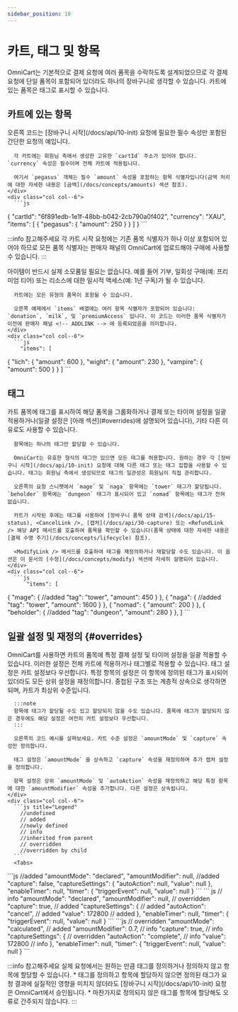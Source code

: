 ```yaml
---
sidebar_position: 10
---
```


# 카트, 태그 및 항목

OmniCart는 기본적으로 결제 요청에 여러 품목을 수락하도록 설계되었으므로 각 결제 요청에 단일 품목이 포함되어 있더라도 하나의 장바구니로 생각할 수 있습니다. 카트에 있는 품목은 태그로 표시할 수 있습니다.

## 카트에 있는 항목

<div class="container">
  <div class="row">
    <div class="col col--6">
      오른쪽 코드는 [장바구니 시작](/docs/api/10-init) 요청에 필요한 필수 속성만 포함된 간단한 요청의 예입니다.
      
      각 카트에는 회원님 측에서 생성한 고유한 `cartId` 주소가 있어야 합니다. `currency` 속성은 필수이며 전체 카트에 적용됩니다. 
      
      여기서 `pegasus` 객체는 필수 `amount` 속성을 포함하는 항목 식별자입니다(금액 처리에 대한 자세한 내용은 [금액](/docs/concepts/amounts) 섹션 참조).
    </div>
    <div class="col col--6">
      ```js
 {
        "cartId": "6f891edb-1e1f-48bb-b042-2cb790a0f402",
        "currency": "XAU",
        "items": [
 {
            "pegasus": {
              "amount": 250
            }
          }
        ]
      }
      ```
    </div>
  </div>
</div>

:::info 참고해주세요
각 카트 시작 요청에는 기존 품목 식별자가 하나 이상 포함되어 있어야 하므로 모든 품목 식별자는 판매자 패널의 OmniCart에 업로드해야 구매에 사용할 수 있습니다.
:::

<div class="container">
  <div class="row">
    <div class="col col--6">
      아이템이 반드시 실제 소모품일 필요는 없습니다. 예를 들어 기부, 일회성 구매(예: 프리미엄 티어) 또는 리소스에 대한 일시적 액세스(예: 1년 구독)가 될 수 있습니다.

      카트에는 모든 유형의 품목이 포함될 수 있습니다.

      오른쪽 예제에서 `items` 배열에는 여러 항목 식별자가 포함되어 있습니다: `donation`, `milk`, 및 `premiumAccess` 입니다. 이 코드는 이러한 품목 식별자가 이전에 판매자 패널 <!-- ADDLINK --> 에 등록되었음을 의미합니다.
    </div>
    <div class="col col--6">
      ```js
        "items": [
 {
            "lich": {
              "amount": 600
              },
            "wight": {
              "amount": 230
              },
            "vampire": {
              "amount": 500
              }
            }
        ]
      ```
    </div>
  </div>
</div>


## 태그

<div class="container">
  <div class="row">
    <div class="col col--6">
      카트 품목에 태그를 표시하여 해당 품목을 그룹화하거나 결제 또는 타이머 설정을 일괄 적용하거나(일괄 설정은 [아래 섹션](#overrides)에 설명되어 있습니다), 기타 다른 이유로도 사용할 수 있습니다. 

      항목에는 하나의 태그만 할당할 수 있습니다.

      OmniCart는 유효한 형식의 태그만 있으면 모든 태그를 허용합니다. 원하는 경우 각 [장바구니 시작](/docs/api/10-init) 요청에 대해 다른 태그 또는 태그 집합을 사용할 수 있습니다. 태그는 회원님 측에서 생성되므로 태그의 일관성은 회원님이 직접 관리합니다.

      오른쪽의 요청 스니펫에서 `mage` 및 `naga` 항목에는 `tower` 태그가 할당됩니다. `beholder` 항목에는 `dungeon` 태그가 표시되어 있고 `nomad` 항목에는 태그가 전혀 없습니다.
      
      카트가 시작된 후에는 태그를 사용하여 [장바구니 품목 상태 검색](/docs/api/15-status), <CancelLink />, [캡처](/docs/api/30-capture) 또는 <RefundLink /> 해당 API 메서드를 호출하여 품목을 확인할 수 있습니다(품목 상태에 대한 자세한 내용은 [결제 수명 주기](/docs/concepts/lifecycle) 참조).
      
      <ModifyLink /> 메서드를 호출하여 태그를 재정의하거나 재할당할 수도 있습니다. 이 옵션은 이 문서의 [수정](/docs/concepts/modify) 섹션에 자세히 설명되어 있습니다.
    </div>
    <div class="col col--6">
      ```js
          "items": [
 {
              "mage": {
      //added
                "tag": "tower",
                "amount": 450
              }
            },
            {
              "naga": {
      //added
                "tag": "tower",
                "amount": 1600
              }
            },
            {
              "nomad": {
                "amount": 200
              }
            },
            {
              "beholder": {
      //added
                "tag": "dungeon",
                "amount": 280
              }
            },
          ]
      ```
    </div>
  </div>
</div>


## 일괄 설정 및 재정의 {#overrides}

<div class="container">
  <div class="row">
    <div class="col col--6">
      OmniCart를 사용하면 카트의 품목에 특정 결제 설정 및 타이머 설정을 일괄 적용할 수 있습니다. 이러한 설정은 전체 카트에 적용하거나 태그별로 적용할 수 있습니다. 태그 설정은 카트 설정보다 우선합니다. 특정 항목의 설정은 이 항목에 정의된 태그가 표시되어 있더라도 모든 상위 설정을 재정의합니다. 중첩된 구조 또는 계층적 상속으로 생각하면 되며, 카트가 최상위 수준입니다.
      
      :::note
      항목에 태그가 할당될 수도 있고 할당되지 않을 수도 있습니다. 품목에 태그가 할당되지 않은 경우에도 해당 설정은 여전히 카트 설정보다 우선합니다.
      :::
      
      오른쪽의 코드 예시를 살펴보세요. 카트 수준 설정은 `amountMode` 및 `capture` 속성만 정의합니다.
      
      태그 설정은 `amountMode` 을 상속하고 `capture` 속성을 재정의하며 추가 캡처 설정을 정의합니다.
      
      항목 설정은 상위 `amountMode` 및 `autoAction` 속성을 재정의하고 해당 특정 항목에 대한 `amountModifier` 속성을 추가합니다. 다른 설정은 상속됩니다.
    </div>
    <div class="col col--6">
      ```js title="Legend"
        //undefined
        // added
        //newly defined
        // info
        //inherited from parent
        // overridden
        //overridden by child
      ```
      <Tabs>
 <TabItem value="Cart">
        ```js
        //added
              "amountMode": "declared", 
              "amountModifier": null,
        //added
              "capture": false,
              "captureSettings": {
                "autoAction": null,
                "value": null
 },
              "enableTimer": null,
              "timer": {
                "triggerEvent": null,
                "value": null
 }
        ```
 </TabItem>
      <TabItem value="Tag">
        ``` js
      // info
              "amountMode": "declared",
              "amountModifier": null,
      // overridden
              "capture": true,
      // added
              "captureSettings": {
      // added
                "autoAction": "cancel",
      // added
                "value": 172800
      // added
 },
              "enableTimer": null,
              "timer": {
                "triggerEvent": null,
                "value": null
 }
    ```
      </TabItem>
      <TabItem value="Item">
        ```js
      // overridden
              "amountMode": "calculated",
      // added
              "amountModifier": 0.7,
      // info
              "capture": true,
      // info
              "captureSettings": {
      // overridden
                "autoAction": "complete",
      // info
                "value": 172800
      // info
 },
              "enableTimer": null,
              "timer": {
                "triggerEvent": null,
                "value": null
 }
        ```
      </TabItem>
      </Tabs>
    </div>
  </div>
</div>

:::info 참고해주세요
실제 요청에서는 원하는 만큼 태그를 정의하거나 정의하지 않고 항목에 할당할 수 있습니다.
\* 태그를 정의하고 항목에 할당하지 않으면 정의된 태그가 요청 결과에 실질적인 영향을 미치지 않더라도 [장바구니 시작\](/docs/api/10-init) 요청은 OmniCart에서 승인됩니다.
\* 마찬가지로 정의되지 않은 태그를 항목에 할당해도 오류로 간주되지 않습니다.
:::